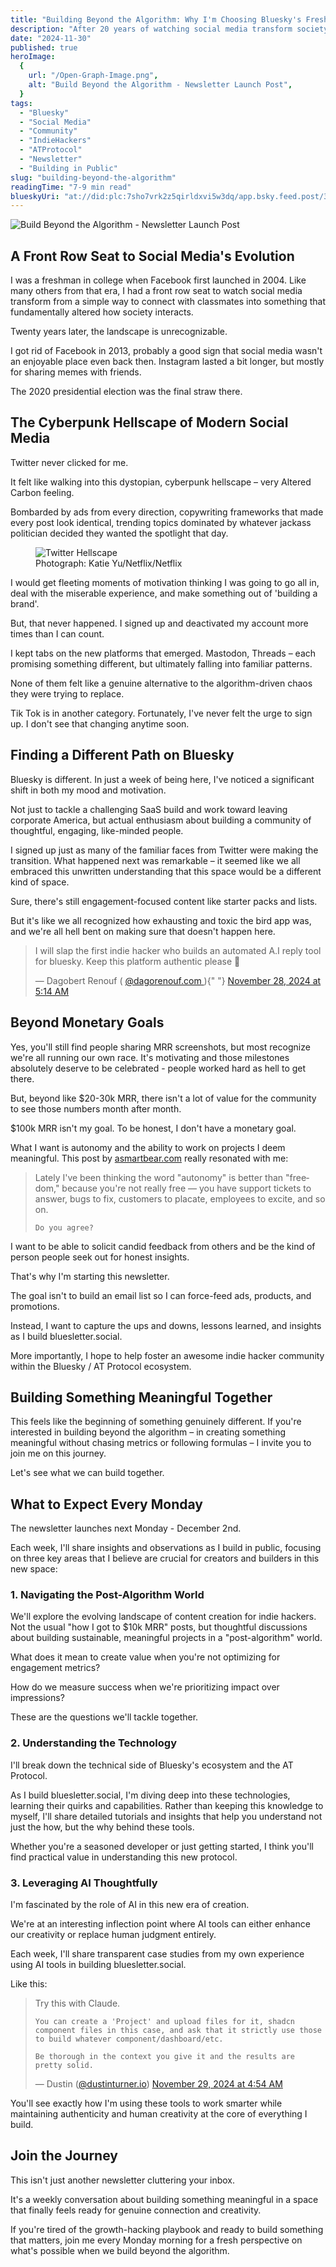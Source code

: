 ```yaml
---
title: "Building Beyond the Algorithm: Why I'm Choosing Bluesky's Fresh Start"
description: "After 20 years of watching social media transform society, I've found a fresh start on Bluesky. Join me in building authentic communities beyond engagement algorithms."
date: "2024-11-30"
published: true
heroImage:
  {
    url: "/Open-Graph-Image.png",
    alt: "Build Beyond the Algorithm - Newsletter Launch Post",
  }
tags:
  - "Bluesky"
  - "Social Media"
  - "Community"
  - "IndieHackers"
  - "ATProtocol"
  - "Newsletter"
  - "Building in Public"
slug: "building-beyond-the-algorithm"
readingTime: "7-9 min read"
blueskyUri: "at://did:plc:7sho7vrk2z5qirldxvi5w3dq/app.bsky.feed.post/3lc776jg6g22f"
---
```



![Build Beyond the Algorithm - Newsletter Launch Post](/Open-Graph-Image.png)

## A Front Row Seat to Social Media's Evolution

I was a freshman in college when Facebook first launched in 2004. Like many others from that era, I had a front row seat to watch social media transform from a simple way to connect with classmates into something that fundamentally altered how society interacts.

Twenty years later, the landscape is unrecognizable.

I got rid of Facebook in 2013, probably a good sign that social media wasn't an enjoyable place even back then. Instagram lasted a bit longer, but mostly for sharing memes with friends.

The 2020 presidential election was the final straw there.

## The Cyberpunk Hellscape of Modern Social Media

Twitter never clicked for me.

It felt like walking into this dystopian, cyberpunk hellscape – very Altered Carbon feeling.

Bombarded by ads from every direction, copywriting frameworks that made every post look identical, trending topics dominated by whatever jackass politician decided they wanted the spotlight that day.

<figure>
  <Image
    src="/images/alteredcarbon.png"
    alt="Twitter Hellscape"
    width={800}
    height={450}
  />
  <figcaption>
    Photograph: Katie Yu/Netflix/Netflix

  </figcaption>
</figure>

I would get fleeting moments of motivation thinking I was going to go all in, deal with the miserable experience, and make something out of 'building a brand'.

But, that never happened. I signed up and deactivated my account more times than I can count.

I kept tabs on the new platforms that emerged. Mastodon, Threads – each promising something different, but ultimately falling into familiar patterns.

None of them felt like a genuine alternative to the algorithm-driven chaos they were trying to replace.

Tik Tok is in another category. Fortunately, I've never felt the urge to sign up. I don't see that changing anytime soon.

## Finding a Different Path on Bluesky

Bluesky is different. In just a week of being here, I've noticed a significant shift in both my mood and motivation.

Not just to tackle a challenging SaaS build and work toward leaving corporate America, but actual enthusiasm about building a community of thoughtful, engaging, like-minded people.

I signed up just as many of the familiar faces from Twitter were making the transition. What happened next was remarkable – it seemed like we all embraced this unwritten understanding that this space would be a different kind of space.

Sure, there's still engagement-focused content like starter packs and lists.

But it's like we all recognized how exhausting and toxic the bird app was, and we're all hell bent on making sure that doesn't happen here.

<blockquote
  class="bluesky-embed"
  data-bluesky-uri="at://did:plc:d7o236badkammn5ajlry6ecj/app.bsky.feed.post/3lbytgynhss2j"
  data-bluesky-cid="bafyreid3ohpda3q3en6s44n2s3hxwbvabab4dk7d5h45loqggurxt5bn44"
>
  <p lang="en">
    I will slap the first indie hacker who builds an automated A.I reply tool
    for bluesky. Keep this platform authentic please 🙏
  </p>
  &mdash; Dagobert Renouf (
  <a href="https://bsky.app/profile/did:plc:d7o236badkammn5ajlry6ecj?ref_src=embed">
    @dagorenouf.com
  </a>
  ){" "}
  <a href="https://bsky.app/profile/did:plc:d7o236badkammn5ajlry6ecj/post/3lbytgynhss2j?ref_src=embed">
    November 28, 2024 at 5:14 AM
  </a>
</blockquote>
<script
  async
  src="https://embed.bsky.app/static/embed.js"
  charset="utf-8"
></script>

## Beyond Monetary Goals

Yes, you'll still find people sharing MRR screenshots, but most recognize we're all running our own race. It's motivating and those milestones absolutely deserve to be celebrated - people worked hard as hell to get there.

But, beyond like $20-30k MRR, there isn't a lot of value for the community to see those numbers month after month.

$100k MRR isn't my goal. To be honest, I don't have a monetary goal.

What I want is autonomy and the ability to work on projects I deem meaningful. This post by [asmartbear.com](https://bsky.app/profile/asmartbear.com) really resonated with me:

<blockquote class="bluesky-embed" data-bluesky-uri="at://did:plc:2b2lqipf3vklnfslluzsqiso/app.bsky.feed.post/3lbq5bebk3i2f" data-bluesky-cid="bafyreihpjvzxwj5nf7wxqt2qqifyf47we3wqin3kgeyabmgqohnehpu354">
  <p lang="en-US">
    Lately I&#x27;ve been thinking the word &quot;autonomy&quot; is better than &quot;freedom,&quot; because you&#x27;re not really free — you have support tickets to answer, bugs to fix, customers to placate, employees to excite, and so on.

    Do you agree?

  </p>
</blockquote>

I want to be able to solicit candid feedback from others and be the kind of person people seek out for honest insights.

That's why I'm starting this newsletter.

The goal isn't to build an email list so I can force-feed ads, products, and promotions.

Instead, I want to capture the ups and downs, lessons learned, and insights as I build bluesletter.social.

More importantly, I hope to help foster an awesome indie hacker community within the Bluesky / AT Protocol ecosystem.

## Building Something Meaningful Together

This feels like the beginning of something genuinely different. If you're interested in building beyond the algorithm – in creating something meaningful without chasing metrics or following formulas – I invite you to join me on this journey.

Let's see what we can build together.

## What to Expect Every Monday

The newsletter launches next Monday - December 2nd.

Each week, I'll share insights and observations as I build in public, focusing on three key areas that I believe are crucial for creators and builders in this new space:

### 1. Navigating the Post-Algorithm World

We'll explore the evolving landscape of content creation for indie hackers. Not the usual "how I got to $10k MRR" posts, but thoughtful discussions about building sustainable, meaningful projects in a "post-algorithm" world.

What does it mean to create value when you're not optimizing for engagement metrics?

How do we measure success when we're prioritizing impact over impressions?

These are the questions we'll tackle together.

### 2. Understanding the Technology

I'll break down the technical side of Bluesky's ecosystem and the AT Protocol.

As I build bluesletter.social, I'm diving deep into these technologies, learning their quirks and capabilities. Rather than keeping this knowledge to myself, I'll share detailed tutorials and insights that help you understand not just the how, but the why behind these tools.

Whether you're a seasoned developer or just getting started, I think you'll find practical value in understanding this new protocol.

### 3. Leveraging AI Thoughtfully

I'm fascinated by the role of AI in this new era of creation.

We're at an interesting inflection point where AI tools can either enhance our creativity or replace human judgment entirely.

Each week, I'll share transparent case studies from my own experience using AI tools in building bluesletter.social.

Like this:

<blockquote class="bluesky-embed" data-bluesky-uri="at://did:plc:7sho7vrk2z5qirldxvi5w3dq/app.bsky.feed.post/3lc3cslwac22e" data-bluesky-cid="bafyreigbun6hzw2lqndleb2abcxzdamxz7c4oongrlaozv2j4mxmjpajfq">
  <p lang="en">
    Try this with Claude.

    You can create a 'Project' and upload files for it, shadcn component files in this case, and ask that it strictly use those to build whatever component/dashboard/etc.

    Be thorough in the context you give it and the results are pretty solid.

  </p>
  &mdash; Dustin (<a href="https://bsky.app/profile/did:plc:7sho7vrk2z5qirldxvi5w3dq?ref_src=embed">@dustinturner.io</a>) <a href="https://bsky.app/profile/did:plc:7sho7vrk2z5qirldxvi5w3dq/post/3lc3cslwac22e?ref_src=embed">November 29, 2024 at 4:54 AM</a>
</blockquote>

You'll see exactly how I'm using these tools to work smarter while maintaining authenticity and human creativity at the core of everything I build.

## Join the Journey

This isn't just another newsletter cluttering your inbox.

It's a weekly conversation about building something meaningful in a space that finally feels ready for genuine connection and creativity.

If you're tired of the growth-hacking playbook and ready to build something that matters, join me every Monday morning for a fresh perspective on what's possible when we build beyond the algorithm.

<br />

<div class="not-prose">
  <NewsletterForm />
</div>
